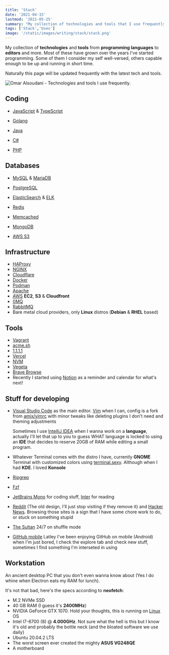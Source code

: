 ```yaml
---
title: 'Stack'
date: '2021-04-15'
lastmod: '2021-05-25'
summary: "My collection of technologies and tools that I use frequently, from programming languages to editors. Grown over the years I've been programming"
tags: ['Stack','Uses']
image: '/static/images/writing/stack/stack.png'
---
```


My collection of **technologies** and **tools** from **programming languages** to **editors** and more. Most of these have grown over the years I've started programming. Some of them I consider my self well-versed, others capable enough to be up and running in short time.

Naturally this page will be updated frequently with the latest tech and tools.

![Omar Alsoudani - Technologies and tools I use frequently.](/static/images/writing/stack/stack.png)

## Coding

- [JavaScript](https://pbs.twimg.com/media/ChnulxvW0AEUs1J?format=jpg&name=large) & [TypeScript](https://www.typescriptlang.org/)
  
- [Golang](https://golang.org/)
  
- [Java](https://spring.io/projects/spring-boot)
  
- [C#](https://dotnet.microsoft.com/download/)
  
- [PHP](https://i.imgur.com/VgqoCKW.png)

## Databases

- [MySQL](https://www.mysql.com/) & [MariaDB](https://mariadb.org/)
  
- [PostgreSQL](https://www.postgresql.org/)
  
- [ElasticSearch](https://www.elastic.co/) & [ELK](https://www.elastic.co/what-is/elk-stack)
  
- [Redis](https://redis.io/)
  
- [Memcached](https://memcached.org/)
  
- [MongoDB](https://www.mongodb.com/)
  
- [AWS S3](https://aws.amazon.com/s3/)

## Infrastructure

- [HAProxy](https://www.haproxy.org/)
- [NGINX](https://nginx.org/)
- [Cloudflare](https://cloudflare.com/)
- [Docker](https://www.docker.com/)
- [Podman](https://podman.io/)
- [Apache](https://httpd.apache.org/)
- [AWS](https://aws.amazon.com/) **EC2**, **S3** & **Cloudfront**
- [0MQ](https://zeromq.org/)
- [RabbitMQ](https://www.rabbitmq.com/)
- Bare metal cloud providers, only **Linux** distros (**Debian** & **RHEL** based)

## Tools

- [Vagrant](https://www.vagrantup.com/)
- [acme.sh](https://github.com/acmesh-official/acme.sh/)
- [1.1.1.1](https://1.1.1.1/)
- [Vercel](https://vercel.com/)
- [NVM](https://github.com/nvm-sh/nvm/)
- [Vegeta](https://github.com/tsenart/vegeta)
- [Brave Browse](https://brave.com/)
- Recently I started using [Notion](https://www.notion.so/) as a reminder and calendar for what's next!

## Stuff for developing

- [Visual Studio Code](https://code.visualstudio.com/) as the main editor. [Vim](https://github.com/omaralsoudanii/vimrc/) when I can, config is a fork from [amix/vimrc](https://github.com/amix/vimrc/) with minor tweaks like deleting plugins I don't need and theming adjustments

  Sometimes I use [IntelliJ IDEA](https://www.jetbrains.com/idea/) when I wanna work on a **language**, actually I'll let that up to you to guess WHAT language is locked to using an **IDE** that decides to reserve 20GB of RAM while editing a small program.
  
- Whatever Terminal comes with the distro I have, currently **GNOME** Terminal with customized colors using [terminal.sexy](https://terminal.sexy). Although when I had **KDE**. I loved **Konsole**
  
- [Ripgrep](https://github.com/BurntSushi/ripgrep/)
  
- [Fzf](https://github.com/junegunn/fzf/)
  
- [JetBrains Mono](https://www.jetbrains.com/lp/mono/) for coding stuff, [Inter](https://rsms.me/inter/) for reading
  
- [Reddit](https://www.reddit.com/) (The old design, I'll just stop visiting if they remove it) and [Hacker News](https://news.ycombinator.com/). Browsing those sites is a sign that I have some chore work to do, or stuck on something stupid

- [The Sultan](https://www.youtube.com/channel/UCiYs0vL7tkkCK4yF_YhfyEQ/playlists) 24/7 on shuffle mode

- [GitHub mobile](https://github.com/mobile) Latley I've been enjoying GitHub on mobile (Android) when I'm just bored, I check the explore tab and check new stuff, sometimes I find something I'm interseted in using

## Workstation

An ancient desktop PC that you don't even wanna know about (Yes I do whine when Electron eats my RAM for lunch).

It's not that bad, here's the specs according to **neofetch**:

- M.2 NVMe SSD
- 40 GB RAM (I guess it's **2400MHz**)
- NVIDIA GeForce GTX 1070. Hold your thoughts, this is running on [Linux](/static/images/writing/stack/linus-torvalds-middle-finger.jpg) OS
- Intel I7-6700 (8) @ **4.000GHz**. Not sure what the hell is this but I know it's old and probably the bottle neck (and the bloated software we use daily)
- Ubuntu 20.04.2 LTS
- The worst screen ever created the mighty **ASUS VG248QE**
- A motherboard